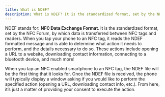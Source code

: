 ```yaml
---
title: What is NDEF?
description: What is NDEF? It is the standardized format, set by the NFC Forum, by which data is transferred between NFC tags and readers.
---
```


NDEF stands for: **NFC Data Exchange Format**.
It is the standardized format, set by the NFC Forum, by which data is transferred between NFC tags and readers.
When you tap your phone to an NFC tag, it reads the NDEF formatted message and is able to determine what action it needs to perform, and the details necessary to do so.
These actions include opening a URL to a website, downloading contact information, connecting to a bluetooth device, and much more!

When you tap an NFC enabled smartphone to an NFC tag, the NDEF file will be the first thing that it looks for.
Once the NDEF file is received, the phone will typically display a window asking if you would like to perform the specified action (opening a URL, downloading contact info, etc.).
From here, it’s just a matter of providing your consent to execute the action.